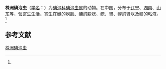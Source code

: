 {{Speciesbox
| name = 株洲碘泡虫
| status = 
| status_system = 
| image = 
| genus = Myxobolus
| species = chuchowensis
| authority = (Chen, 1998)<ref name='id9497'>{{cite web| url =http://www.bioinfo.cn/db05/BjdwSpecies.php?action=view&id=9497| title =株洲碘泡虫| work =《中国动物物种编目数据库》| publisher =中国科学院微生物研究所| author =中国科学院动物研究所| accessdate =2009-04-16| deadurl =yes| archiveurl =https://web.archive.org/web/20160305002205/http://www.bioinfo.cn/db05/BjdwSpecies.php?action=view&id=9497| archivedate =2016-03-05}}</ref>
}}

'''株洲碘泡虫'''（[[学名|学名]]：{{lang|la|''Myxobolus chuchowensis''}}）为[[碘泡科|碘泡科]][[碘泡虫属|碘泡虫属]]的动物。在中国，分布于[[辽宁|辽宁]]、[[湖南|湖南]]、[[山东|山东]]等，营[[寄生|寄生]]生活，寄生在鲢的膀胱、鳙的膀胱、鳃、肾、鲤的肾以及鲫的粘液。<ref name='id9497'/>

== 参考文献 ==
{{reflist}}

{{Wikispecies|Myxobolus chuchowensis}}

[[Category:碘泡虫属|株洲碘泡虫]]


{{Cnidarian-stub}}
